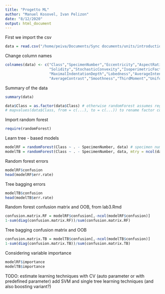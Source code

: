 ```yaml
---
title: "Progetto ML"
author: "Manuel Kosovel, Ivan Pelizon"
date: "8/12/2020"
output: html_document
---
```


First we import the csv
```r
data = read.csv("/home/peiva/Documents/Sync documents/units/introduction to machine learning and evolutionary robotics/progetti_2019_20/leaf identification/leaf.csv")
```

Change column names
```r
colnames(data) <- c("Class","SpecimenNumber","Eccentricity","AspectRatio","Elongation",
                    "Solidity","StochasticConvexity","IsoperimetricFactor",
                    "MaximalIndentationDepth","Lobedness","AverageIntensity" , 
                    "AverageContrast","Smoothness","ThirdMoment","Uniformity","Entropy")
```

Summary of the data
```r
summary(data)
```
```r
data$Class = as.factor(data$Class) # otherwise randomForest assumes regression
# mapvalues(data$Class, from = c(...), to = c(...)) to rename factor column names
```

Import random forest
```r
require(randomForest)
```

Learn tree - based models
```r
modelRF = randomForest(Class ~ . - SpecimenNumber, data) # specimen number not relevant for classification
modelTB = randomForest(Class ~ . - SpecimenNumber, data, mtry = ncol(data) - 2) # tree bagging, same as random forest, but considering all variables - (SpecimenName + Class)
```

Random forest errors
```r
modelRF$confusion
head(modelRF$err.rate)
```
Tree bagging errors
```r
modelTB$confusion
head(modelTB$err.rate)
```

Random forest confusion matrix and OOB, from lab3.Rmd
```r
confusion.matrix.RF = modelRF$confusion[,-ncol(modelRF$confusion)]
1-sum(diag(confusion.matrix.RF))/sum(confusion.matrix.RF)
```

Tree bagging confusion matrix and OOB
```r
confusion.matrix.TB = modelTB$confusion[,-ncol(modelTB$confusion)]
1-sum(diag(confusion.matrix.TB))/sum(confusion.matrix.TB)
```

Considering variable importance
```r
modelRF$importance
modelTB$importance
```

TODO: estimate learning techniques with CV (auto parameter or with predefined parameter)
      add SVM and single tree learning techniques (and also boosting variant?)
